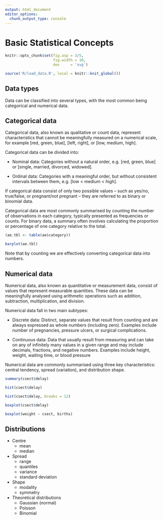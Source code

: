 ```yaml
---
output: html_document
editor_options: 
  chunk_output_type: console
---
```

# Basic Statistical Concepts {#stat-concepts}

```r
knitr::opts_chunk$set(fig.asp = 3/5,
                      fig.width = 10,
                      dev     = 'svg')

source('R/load_data.R', local = knitr::knit_global())
```

## Data types

Data can be classified into several types, with the most common being categorical and numerical data.

## Categorical data

Categorical data, also known as qualitative or count data, represent characteristics that cannot be meaningfully measured on a numerical scale, for example [red, green, blue], [left, right], or [low, medium, high].

Categorical data can be divided into:

* Nominal data: Categories without a natural order, e.g. [red, green, blue] or [single, married, divorced, widowed].

* Ordinal data: Categories with a meaningful order, but without consistent intervals between them, e.g. [low < medium < high].

If categorical data consist of only two possible values -- such as yes/no, true/false, or pregnant/not pregnant -- they are referred to as binary or binomial data.

Categorical data are most commonly summarised by counting the number of observations in each category, typically presented as frequencies or counts. For binary data, a summary often involves calculating the proportion or percentage of one category relative to the total.

```r
(ae.tbl <- table(ae$category))
```

```r
barplot(ae.tbl)
```

Note that by counting we are effectively converting categorical data into numbers.

## Numerical data

Numerical data, also known as quantitative or measurement data, consist of values that represent measurable quantities. These data can be meaningfully analysed using arithmetic operations such as addition, subtraction, multiplication, and division.

Numerical data fall in two main subtypes:

* Discrete data: Distinct, separate values that result from counting and are always expressed as whole numbers (including zero). Examples include number of pregnancies, pressure ulcers, or surgical complications.

* Continuous data: Data that usually result from measuring and can take on any of infinitely many values in a given range and may include decimals, fractions, and negative numbers. Examples include height, weight, waiting time, or blood pressure

Numerical data are commonly summarised using three key characteristics: central tendency, spread (variation), and distribution shape.

```r
summary(csect$delay)
```

```r
hist(csect$delay)
```

```r
hist(csect$delay, breaks = 12)
```

```r
boxplot(csect$delay)
```

```r
boxplot(weight ~ csect, births)
```

## Distributions

* Centre
    - mean
    - median
* Spread
    - range
    - quantiles
    - variance
    - standard deviation
* Shape
    - modality
    - symmetry
* Theoretical distributions
    - Gaussian (normal)
    - Poisson
    - Binomial